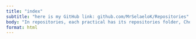 ```yaml
---
title: "index"
subtitle: "here is my GitHub link: github.com/MrSelaeloK/Repositories"
body: "In repositories, each practical has its repositories folder, Choose the repository titles with the practial you want to view commits" 
format: html
---
```


